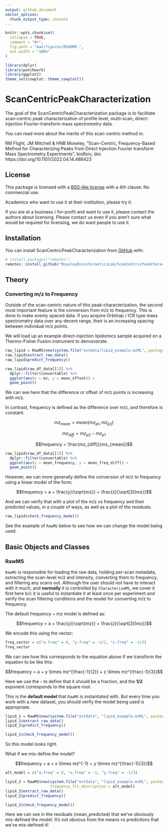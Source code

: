 ```yaml
---
output: github_document
editor_options: 
  chunk_output_type: console
---
```


<!-- README.md is generated from README.Rmd. Please edit that file -->

```r
knitr::opts_chunk$set(
  collapse = TRUE,
  comment = "#>",
  fig.path = "man/figures/README-",
  out.width = "100%"
)

library(dplyr)
library(patchwork)
library(ggplot2)
theme_set(cowplot::theme_cowplot())
```


# ScanCentricPeakCharacterization


The goal of the ScanCentricPeakCharacterization package is to facilitate scan-centric peak characterization of profile level, multi-scan, direct-injection Fourier-transform mass spectrometry data.

You can read more about the merits of this scan-centric method in:

RM Flight, JM Mitchell & HNB Moseley, "Scan-Centric, Frequency-Based Method for Characterizing Peaks from Direct Injection Fourier transform Mass Spectrometry Experiments", bioRxiv, doi: https://doi.org/10.1101/2022.04.14.488423

## License

This package is licensed with a [BSD-like license](LICENSE.md) with a 4th clause: No commercial use.

Academics who want to use it at their institution, please try it.

If you are at a business / for-profit and want to use it, please contact the authors about licensing.
Please contact us even if you aren't sure what would be required for licensing, we do want people to use it.

## Installation

You can install ScanCentricPeakCharacterization from [GitHub](https://github.com/) with:

``` r
# install.packages("remotes")
remotes::install_github("MoseleyBioinformaticsLab/ScanCentricPeakCharacterization")
```

## Theory

### Converting m/z to Frequency

Outside of the scan-centric nature of this peak-characterization, the second most important feature is the conversion from m/z to frequency.
This is done to make evenly spaced data.
If you acquire Orbitrap / ICR type mass spectrometry data over any decent range, their is an increasing spacing between individual m/z points.

We will load up an example direct-injection lipidomics sample acquired on a Thermo-Fisher Fusion instrument to demonstrate.

```r
raw_lipid = RawMS$new(system.file("extdata/lipid_example.mzML", package = "ScanCentricPeakCharacterization"))
raw_lipid$extract_raw_data()
raw_lipid$predict_frequency()
```


```r
raw_lipid$raw_df_data[[1]] %>%
  dplyr::filter(convertable) %>%
  ggplot(aes(x = mz, y = mean_offset)) +
  geom_point()
```

We can see here that the difference or offset of m/z points is increasing with m/z.

In contrast, frequency is defined as the difference over m/z, and therefore is constant.

$$mz_{mean} = mean(mz_{p1}, mz_{p2})$$

$$mz_{diff} = mz_{p2} - mz_{p1}$$

$$frequency = \frac{mz_{diff}}{mz_{mean}}$$

```r
raw_lipid$raw_df_data[[1]] %>%
  dplyr::filter(convertable) %>%
  ggplot(aes(x = mean_frequency, y = mean_freq_diff)) +
  geom_point()
```

However, we can more generally define the conversion of m/z to frequency using a linear model of the form:

$$frequency = a + \frac{y}{\sqrt{mz}} + \frac{z}{\sqrt[3]{mz}}$$

And we can verify that with a plot of the m/z vs frequency and their predicted values, in a couple of ways, as well as a plot of the residuals.

```r
raw_lipid$check_frequency_model()
```

See the example of `RawMS` below to see how we can change the model being used.

## Basic Objects and Classes

### RawMS

`RawMS` is responsible for loading the raw data, holding per-scan metadata, extracting the scan-level m/z and intensity, converting them to frequency, and filtering any scans out.
Although the user should not have to interact with it much, and **normally** it is controlled by `CharacterizeMS`, we cover it first here b/c it is useful to instantiate it at least once per experiment and verify the scan filtering conditions and the model for converting m/z to frequency.

The default frequency ~ mz model is defined as:

$$frequency = a + \frac{y}{\sqrt{mz}} + \frac{z}{\sqrt[3]{mz}}$$

We encode this using the vector: 

```r
freq_vector = c("a.freq" = 0, "y.freq" = -1/2, "z.freq" = -1/3)
freq_vector
```

We can see how this corresponds to the equation above if we transform the equation to be like this:

$$frequency = a + y \times mz^{\frac{-1}{2}} + z \times mz^{\frac{-1}{3}}$$

Here we use the **-** to define that it should be a fraction, and the **1/2** exponent corresponds to the square root.

This is the **default model** that `RawMS` is instantiated with.
But every time you work with a new dataset, you should verify the model being used is appropriate.

```r
lipid_1 = RawMS$new(system.file("extdata", "lipid_example.mzML", package = "ScanCentricPeakCharacterization"))
lipid_1$extract_raw_data()
lipid_1$predict_frequency()

lipid_1$check_frequency_model()
```

So this model looks right.

What if we mis-define the model?

$$frequency = a + x \times mz^{-1} + y \times mz^{\frac{-1}{3}}$$

```r
alt_model = c("a.freq" = 0, "x.freq" = -1, "y.freq" = -1/3)

lipid_2 = RawMS$new(system.file("extdata", "lipid_example.mzML", package = "ScanCentricPeakCharacterization"),
                    frequency_fit_description = alt_model)
lipid_2$extract_raw_data()
lipid_2$predict_frequency()

lipid_2$check_frequency_model()
```

Here we can see in the residuals (mean_predicted) that we've obviously mis-defined the model.
It's not obvious from the means vs predictions that we've mis-defined it!
